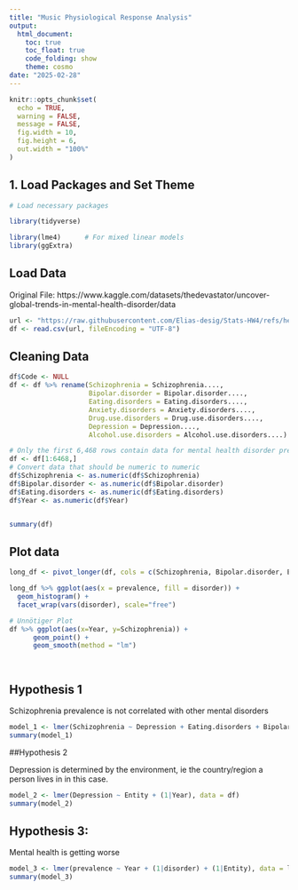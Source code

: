 ```yaml
---
title: "Music Physiological Response Analysis"
output: 
  html_document:
    toc: true
    toc_float: true
    code_folding: show
    theme: cosmo
date: "2025-02-28"
---
```


```r
knitr::opts_chunk$set(
  echo = TRUE,
  warning = FALSE,
  message = FALSE,
  fig.width = 10, 
  fig.height = 6,
  out.width = "100%"
)
```

## 1. Load Packages and Set Theme

```r
# Load necessary packages

library(tidyverse)

library(lme4)      # For mixed linear models
library(ggExtra)

```


## Load Data
 Original File: https://www.kaggle.com/datasets/thedevastator/uncover-global-trends-in-mental-health-disorder/data
```r
url <- "https://raw.githubusercontent.com/Elias-desig/Stats-HW4/refs/heads/main/Mental_health_data.csv"
df <- read.csv(url, fileEncoding = "UTF-8")
```


## Cleaning Data

```r
df$Code <- NULL
df <- df %>% rename(Schizophrenia = Schizophrenia....,
                    Bipolar.disorder = Bipolar.disorder....,
                    Eating.disorders = Eating.disorders....,
                    Anxiety.disorders = Anxiety.disorders....,
                    Drug.use.disorders = Drug.use.disorders....,
                    Depression = Depression....,
                    Alcohol.use.disorders = Alcohol.use.disorders....)

# Only the first 6,468 rows contain data for mental health disorder prevalence in percentages 
df <- df[1:6468,]
# Convert data that should be numeric to numeric
df$Schizophrenia <- as.numeric(df$Schizophrenia)
df$Bipolar.disorder <- as.numeric(df$Bipolar.disorder)
df$Eating.disorders <- as.numeric(df$Eating.disorders)
df$Year <- as.numeric(df$Year)


summary(df)


```

## Plot data

```r

long_df <- pivot_longer(df, cols = c(Schizophrenia, Bipolar.disorder, Eating.disorders, Anxiety.disorders, Drug.use.disorders, Depression, Alcohol.use.disorders), names_to = 'disorder', values_to = 'prevalence')

long_df %>% ggplot(aes(x = prevalence, fill = disorder)) + 
  geom_histogram() + 
  facet_wrap(vars(disorder), scale="free")

```

```r
# Unnötiger Plot
df %>% ggplot(aes(x=Year, y=Schizophrenia)) +
      geom_point() +
      geom_smooth(method = "lm")  

  

```


## Hypothesis 1

Schizophrenia prevalence is not correlated with other mental disorders

```r
model_1 <- lmer(Schizophrenia ~ Depression + Eating.disorders + Bipolar.disorder + Anxiety.disorders + Drug.use.disorders + Alcohol.use.disorders + (1|Entity), data = df)
summary(model_1)
```

##Hypothesis 2

Depression is determined by the environment, ie the country/region a person lives in in this case.

```r
model_2 <- lmer(Depression ~ Entity + (1|Year), data = df)
summary(model_2)
```


## Hypothesis 3:
Mental health is getting worse

```r
model_3 <- lmer(prevalence ~ Year + (1|disorder) + (1|Entity), data = long_df)
summary(model_3)
```
